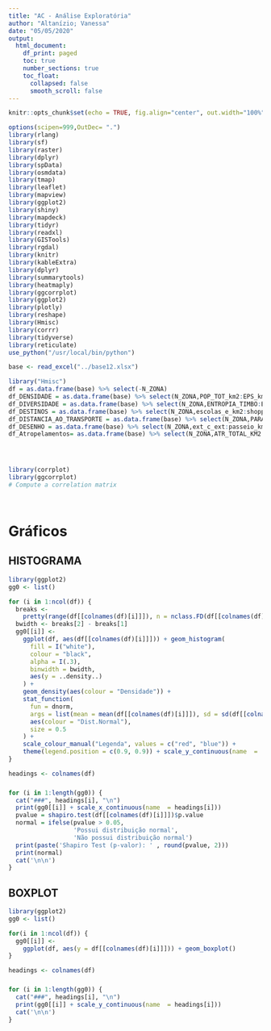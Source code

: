 ```yaml
---
title: "AC - Análise Exploratória"
author: "Altanízio; Vanessa"
date: "05/05/2020"
output: 
  html_document:
    df_print: paged
    toc: true
    number_sections: true
    toc_float:
      collapsed: false
      smooth_scroll: false
---
```


```r
knitr::opts_chunk$set(echo = TRUE, fig.align="center", out.width="100%",python = reticulate::eng_python)

options(scipen=999,OutDec= ".")
library(rlang)
library(sf)
library(raster)
library(dplyr)
library(spData)
library(osmdata)
library(tmap)   
library(leaflet)
library(mapview)
library(ggplot2) 
library(shiny) 
library(mapdeck)
library(tidyr)
library(readxl)
library(GISTools)
library(rgdal)
library(knitr)
library(kableExtra)
library(dplyr)
library(summarytools)
library(heatmaply)
library(ggcorrplot)
library(ggplot2)
library(plotly)
library(reshape)
library(Hmisc)
library(corrr)
library(tidyverse)
library(reticulate)
use_python("/usr/local/bin/python")
```



```r
base <- read_excel("../base12.xlsx")
```



```r


library("Hmisc")
df = as.data.frame(base) %>% select(-N_ZONA)
df_DENSIDADE = as.data.frame(base) %>% select(N_ZONA,POP_TOT_km2:EPS_km2)
df_DIVERSIDADE = as.data.frame(base) %>% select(N_ZONA,ENTROPIA_TIMBO:ENTROPIA_SEFIN)
df_DESTINOS = as.data.frame(base) %>% select(N_ZONA,escolas_e_km2:shopp)
df_DISTANCIA_AO_TRANSPORTE = as.data.frame(base) %>% select(N_ZONA,PARADADEON_km2:cap_onb_pop)
df_DESENHO = as.data.frame(base) %>% select(N_ZONA,ext_c_ext:passeio_km2)
df_Atropelamentos= as.data.frame(base) %>% select(N_ZONA,ATR_TOTAL_KM2:ATR_TXA_FG_NTE)




library(corrplot)
library(ggcorrplot)
# Compute a correlation matrix




```

# Gráficos

## HISTOGRAMA {.tabset .tabset-dropdown}

```r
library(ggplot2)
gg0 <- list()

for (i in 1:ncol(df)) {
  breaks <-
    pretty(range(df[[colnames(df)[i]]]), n = nclass.FD(df[[colnames(df)[i]]]), min.n = 1)
  bwidth <- breaks[2] - breaks[1]
  gg0[[i]] <-
    ggplot(df, aes(df[[colnames(df)[i]]])) + geom_histogram(
      fill = I("white"),
      colour = "black",
      alpha = I(.3),
      binwidth = bwidth,
      aes(y = ..density..)
    ) +
    geom_density(aes(colour = "Densidade")) +
    stat_function(
      fun = dnorm,
      args = list(mean = mean(df[[colnames(df)[i]]]), sd = sd(df[[colnames(df)[i]]])),
      aes(colour = "Dist.Normal"),
      size = 0.5
    ) +
    scale_colour_manual("Legenda", values = c("red", "blue")) +
    theme(legend.position = c(0.9, 0.9)) + scale_y_continuous(name  = 'Densidade')
}

headings <- colnames(df)

```

### 

```r
for (i in 1:length(gg0)) {
  cat("###", headings[i], "\n")
  print(gg0[[i]] + scale_x_continuous(name  = headings[i]))
  pvalue = shapiro.test(df[[colnames(df)[i]]])$p.value
  normal = ifelse(pvalue > 0.05,
                  'Possui distribuição normal',
                  'Não possui distribuição normal')
  print(paste('Shapiro Test (p-valor): ' , round(pvalue, 2)))
  print(normal)
  cat('\n\n')
}
```



## BOXPLOT {.tabset .tabset-dropdown}

```r
library(ggplot2)
gg0 <- list()

for(i in 1:ncol(df)) {
  gg0[[i]] <-
    ggplot(df, aes(y = df[[colnames(df)[i]]])) + geom_boxplot()
}

headings <- colnames(df)

```

### 

```r
for (i in 1:length(gg0)) {
  cat("###", headings[i], "\n")
  print(gg0[[i]] + scale_y_continuous(name  = headings[i]))
  cat('\n\n')
}
```


